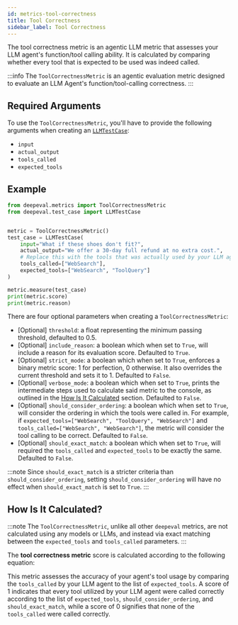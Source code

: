 ```yaml
---
id: metrics-tool-correctness
title: Tool Correctness
sidebar_label: Tool Correctness
---
```



The tool correctness metric is an agentic LLM metric that assesses your LLM agent's function/tool calling ability. It is calculated by comparing whether every tool that is expected to be used was indeed called.

:::info
The `ToolCorrectnessMetric` is an agentic evaluation metric designed to evaluate an LLM Agent's function/tool-calling correctness.
:::

## Required Arguments

To use the `ToolCorrectnessMetric`, you'll have to provide the following arguments when creating an [`LLMTestCase`](/docs/evaluation-test-cases#llm-test-case):

- `input`
- `actual_output`
- `tools_called`
- `expected_tools`

## Example

```python
from deepeval.metrics import ToolCorrectnessMetric
from deepeval.test_case import LLMTestCase


metric = ToolCorrectnessMetric()
test_case = LLMTestCase(
    input="What if these shoes don't fit?",
    actual_output="We offer a 30-day full refund at no extra cost.",
    # Replace this with the tools that was actually used by your LLM agent
    tools_called=["WebSearch"],
    expected_tools=["WebSearch", "ToolQuery"]
)

metric.measure(test_case)
print(metric.score)
print(metric.reason)
```

There are four optional parameters when creating a `ToolCorrectnessMetric`:

- [Optional] `threshold`: a float representing the minimum passing threshold, defaulted to 0.5.
- [Optional] `include_reason`: a boolean which when set to `True`, will include a reason for its evaluation score. Defaulted to `True`.
- [Optional] `strict_mode`: a boolean which when set to `True`, enforces a binary metric score: 1 for perfection, 0 otherwise. It also overrides the current threshold and sets it to 1. Defaulted to `False`.
- [Optional] `verbose_mode`: a boolean which when set to `True`, prints the intermediate steps used to calculate said metric to the console, as outlined in the [How Is It Calculated](#how-is-it-calculated) section. Defaulted to `False`.
- [Optional] `should_consider_ordering`: a boolean which when set to `True`, will consider the ordering in which the tools were called in. For example, if `expected_tools=["WebSearch", "ToolQuery", "WebSearch"]` and `tools_called=["WebSearch", "WebSearch"]`, the metric will consider the tool calling to be correct. Defaulted to `False`.
- [Optional] `should_exact_match`: a boolean which when set to `True`, will required the `tools_called` and `expected_tools` to be exactly the same. Defaulted to `False`.

:::note
Since `should_exact_match` is a stricter criteria than `should_consider_ordering`, setting `should_consider_ordering` will have no effect when `should_exact_match` is set to `True`.
:::

## How Is It Calculated?

:::note
The `ToolCorrectnessMetric`, unlike all other `deepeval` metrics, are not calculated using any models or LLMs, and instead via exact matching between the `expected_tools` and `tools_called` parameters.
:::

The **tool correctness metric** score is calculated according to the following equation:

<Equation
  formula="\text{Tool Correctness} = \frac{\text{Number of Correctly Used Tools}}{\text{Total Number of Tools Called}}
"
/>

This metric assesses the accuracy of your agent's tool usage by comparing the `tools_called` by your LLM agent to the list of `expected_tools`. A score of 1 indicates that every tool utilized by your LLM agent were called correctly according to the list of `expected_tools`, `should_consider_ordering`, and `should_exact_match`, while a score of 0 signifies that none of the `tools_called` were called correctly.
